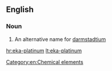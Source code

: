 ==English==

===Noun===
{{en-noun|sg=[[eka]]-[[platinum]]|-}}

#  An alternative name for [[darmstadtium]]

[[Category:en:Chemical elements]]

[[hr:eka-platinum]]
[[lt:eka-platinum]]